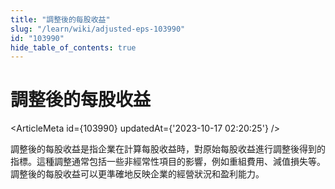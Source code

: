 ```yaml
---
title: "調整後的每股收益"
slug: "/learn/wiki/adjusted-eps-103990"
id: "103990"
hide_table_of_contents: true
---
```



# 調整後的每股收益

<ArticleMeta id={103990} updatedAt={'2023-10-17 02:20:25'} />
<div className='border-solid border-b border-t-0 my-4 border-[var(--ifm-color-gray-300)]' />

調整後的每股收益是指企業在計算每股收益時，對原始每股收益進行調整後得到的指標。這種調整通常包括一些非經常性項目的影響，例如重組費用、減值損失等。調整後的每股收益可以更準確地反映企業的經營狀況和盈利能力。
